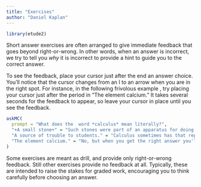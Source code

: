 ```yaml
---
title: "Exercises"
author: "Daniel Kaplan"
---
```


```r
library(etude2)
```

Short answer exercises are often arranged to give immediate feedback that goes beyond right-or-wrong. In other words, when an answer is incorrect, we try to tell you *why* it is incorrect to provide a hint to guide you to the correct answer. 

To see the feedback, place your cursor just after the end an answer choice. You'll notice that the cursor changes from an I to an arrow when you are in the right spot. For instance, in the following frivolous example , try placing your cursor just after the period in "The element calcium." It takes several seconds for the feedback to appear, so leave your cursor in place until you see the feedback.

```r
askMC(
  prompt = "What does the  word *calculus* mean literally?",
  "+A small stone+" = "Such stones were part of an apparatus for doing numerical calculations, back in the days before  the pencil was invented.",
  "A source of trouble to students." = "Calculus sometimes has that reputation, but as they say, \"No pain, no gain.\". Find a better answer.",
  "The element calcium." = "No, but when you get the right answer you'll realize the two are related in some cases."
)
```

Some exercises are meant as drill, and provide only right-or-wrong feedback. Still other exercises provide no feedback at all. Typically, these are intended to raise the stakes for graded work, encouraging you to think carefully before choosing an answer.

